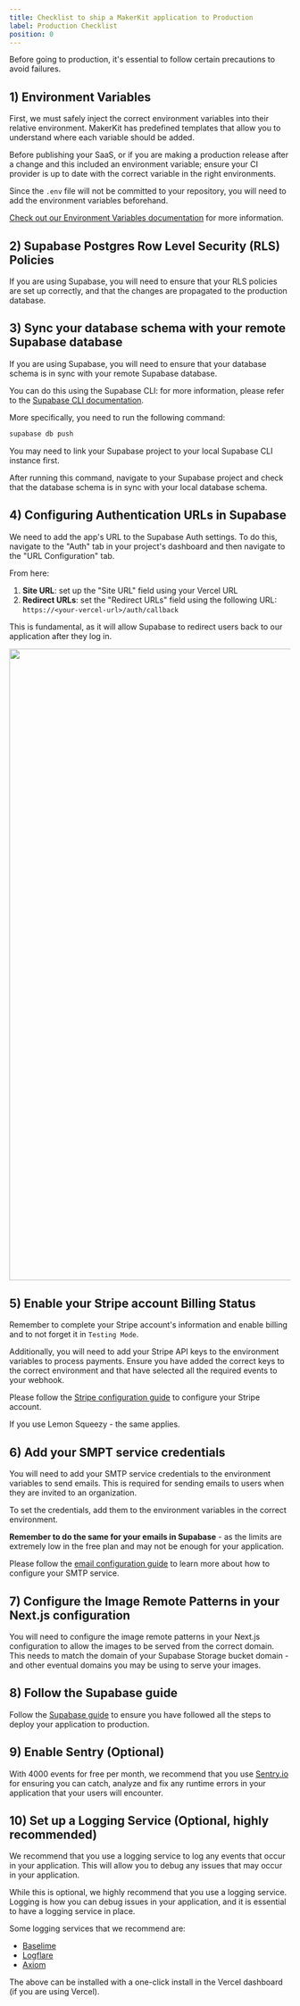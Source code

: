 ```yaml
---
title: Checklist to ship a MakerKit application to Production
label: Production Checklist
position: 0
---
```


Before going to production, it's essential to follow certain precautions to avoid failures.

## 1) Environment Variables

First, we must safely inject the correct environment variables into their
relative environment. MakerKit has predefined templates that allow you to understand where each variable should be added.

Before publishing your SaaS, or if you are making a production release after
a change and this included an environment variable; ensure your CI provider is
up to date with the correct variable in the right environments.

Since the `.env` file will not be committed to your repository, you will
need to add the environment variables beforehand.

[Check out our Environment Variables documentation](environment-variables) for more information.

## 2) Supabase Postgres Row Level Security (RLS) Policies

If you are using Supabase, you will need to ensure that your RLS policies
are set up correctly, and that the changes are propagated to the production
database.

## 3) Sync your database schema with your remote Supabase database

If you are using Supabase, you will need to ensure that your database schema is in sync with your remote Supabase database.

You can do this using the Supabase CLI: for more information, please refer to the [Supabase CLI documentation](https://supabase.com/docs/reference/cli/supabase-db-push).

More specifically, you need to run the following command:

```bash
supabase db push
```

You may need to link your Supabase project to your local Supabase CLI instance first.

After running this command, navigate to your Supabase project and check that the database schema is in sync with your local database schema.

## 4) Configuring Authentication URLs in Supabase

We need to add the app's URL to the Supabase Auth settings. To do this, navigate to the "Auth" tab in your project's dashboard and then navigate to the "URL Configuration" tab.

From here:
1. **Site URL**: set up the "Site URL" field using your Vercel URL
2. **Redirect URLs**: set the "Redirect URLs" field using the following URL: `https://<your-vercel-url>/auth/callback`

This is fundamental, as it will allow Supabase to redirect users back to our application after they log in.

<Image src='/assets/courses/supabse-auth-settings.webp' width="1688" height="1132" />

## 5) Enable your Stripe account Billing Status

Remember to complete your Stripe account's information and enable billing and to not forget it in `Testing Mode`.

Additionally, you will need to add your Stripe API keys to the environment variables to process payments. Ensure you have added the correct keys to the correct environment and that have selected all the required events to your webhook.

Please follow the [Stripe configuration guide](/docs/next-supabase-lite/stripe-configuration) to configure your Stripe account.

If you use Lemon Squeezy - the same applies.

## 6) Add your SMPT service credentials

You will need to add your SMTP service credentials to the environment variables to send emails. This is required for sending emails to users when they are invited to an organization.

To set the credentials, add them to the environment variables in the correct environment.

**Remember to do the same for your emails in Supabase** - as the limits are extremely low in the free plan and may not be enough for your application.

Please follow the [email configuration guide](/docs/next-supabase/emails) to learn more about how to configure your SMTP service.

## 7) Configure the Image Remote Patterns in your Next.js configuration

You will need to configure the image remote patterns in your Next.js configuration to allow the images to be served from the correct domain. This needs to match the domain of your Supabase Storage bucket domain - and other eventual domains you may be using to serve your images.

## 8) Follow the Supabase guide

Follow the [Supabase guide](https://supabase.com/docs/guides/platform/going-into-prod) to ensure you have followed all the steps to deploy your application to production.

## 9) Enable Sentry (Optional)

With 4000 events for free per month, we recommend that you use [Sentry.io](https://sentry.io) for
ensuring you can catch, analyze and fix any runtime errors in your application that your users will encounter.

## 10) Set up a Logging Service (Optional, highly recommended)

We recommend that you use a logging service to log any events that occur in your application. This will allow you to debug any issues that may occur in your application.

While this is optional, we highly recommend that you use a logging service. Logging is how you can debug issues in your application, and it is essential to have a logging service in place.

Some logging services that we recommend are:

- [Baselime](https://baselime.io)
- [Logflare](https://logflare.app)
- [Axiom](https://axiom.co)

The above can be installed with a one-click install in the Vercel dashboard (if you are using Vercel).
